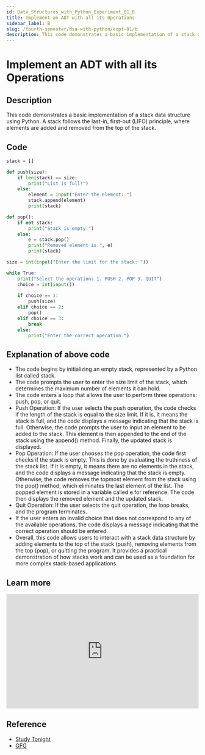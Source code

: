 ```yaml
---
id: Data_Structures_with_Python_Experiment_01_B
title: Implement an ADT with all its Operations
sidebar_label: B
slug: /fourth-semester/dsa-with-python/expt-01/b
description: This code demonstrates a basic implementation of a stack data structure using Python. A stack follows the last-in, first-out (LIFO) principle, where elements are added and removed from the top of the stack.
---
```


# Implement an ADT with all its Operations

## Description

This code demonstrates a basic implementation of a stack data structure using Python. A stack follows the last-in, first-out (LIFO) principle, where elements are added and removed from the top of the stack.

## Code

```python title="program1b.py"
stack = []

def push(size):
    if len(stack) == size:
        print("List is full!")
    else:
        element = input("Enter the element: ")
        stack.append(element)
        print(stack)

def pop():
    if not stack:
        print("Stack is empty.")
    else:
        e = stack.pop()
        print("Removed element is:", e)
        print(stack)

size = int(input("Enter the limit for the stack: "))

while True:
    print("Select the operation: 1. PUSH 2. POP 3. QUIT")
    choice = int(input())
    
    if choice == 1:
        push(size)
    elif choice == 2:
        pop()
    elif choice == 3:
        break
    else:
        print("Enter the correct operation.")
```

## Explanation of above code
- The code begins by initializing an empty stack, represented by a Python list called stack.
- The code prompts the user to enter the size limit of the stack, which determines the maximum number of elements it can hold.
- The code enters a loop that allows the user to perform three operations: push, pop, or quit.
- Push Operation: If the user selects the push operation, the code checks if the length of the stack is equal to the size limit. If it is, it means the stack is full, and the code displays a message indicating that the stack is full. Otherwise, the code prompts the user to input an element to be added to the stack. This element is then appended to the end of the stack using the append() method. Finally, the updated stack is displayed.
- Pop Operation: If the user chooses the pop operation, the code first checks if the stack is empty. This is done by evaluating the truthiness of the stack list. If it is empty, it means there are no elements in the stack, and the code displays a message indicating that the stack is empty. Otherwise, the code removes the topmost element from the stack using the pop() method, which eliminates the last element of the list. The popped element is stored in a variable called e for reference. The code then displays the removed element and the updated stack.
- Quit Operation: If the user selects the quit operation, the loop breaks, and the program terminates.
- If the user enters an invalid choice that does not correspond to any of the available operations, the code displays a message indicating that the correct operation should be entered.
- Overall, this code allows users to interact with a stack data structure by adding elements to the top of the stack (push), removing elements from the top (pop), or quitting the program. It provides a practical demonstration of how stacks work and can be used as a foundation for more complex stack-based applications.

## Learn more

<iframe width="100%" height="300px" src="https://www.youtube.com/embed/aCVpMz7_gn8" title="What is Stack Explained in Hindi l Data Structure" frameborder="0" allow="accelerometer; autoplay; clipboard-write; encrypted-media; gyroscope; picture-in-picture; web-share" allowfullscreen></iframe>

## Reference

- [Study Tonight](https://www.studytonight.com/data-structures/stack-using-linked-list)
- [GFG](https://www.geeksforgeeks.org/stack-data-structure/)

